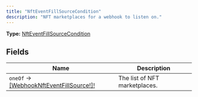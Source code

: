 ```yaml
---
title: "NftEventFillSourceCondition"
description: "NFT marketplaces for a webhook to listen on."
---
```


**Type:** [NftEventFillSourceCondition](/api-reference/types/nfteventfillsourcecondition)

## Fields

| Name | Description |
|------|-------------|
| `oneOf` → [[WebhookNftEventFillSource!]!](/api-reference/types/webhooknfteventfillsource) | The list of NFT marketplaces. |

